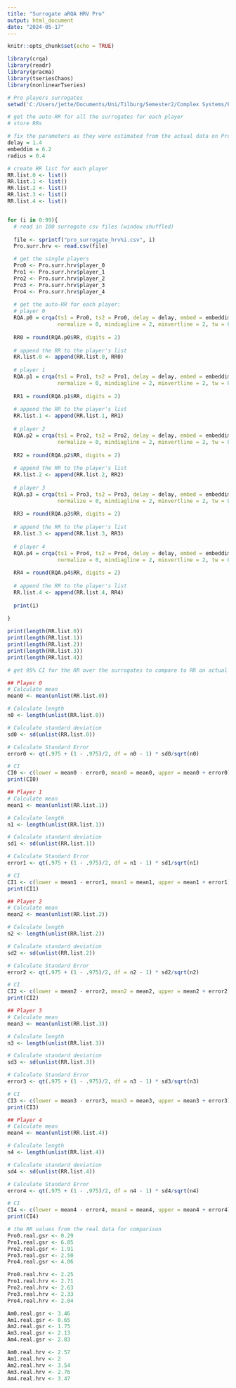 ---
title: "Surrogate aRQA HRV Pro"
output: html_document
date: "2024-05-17"
---

```{r setup, include=FALSE}
knitr::opts_chunk$set(echo = TRUE)
```


```{r results='hide', message=FALSE, warning=FALSE}
library(crqa)
library(readr)
library(pracma)
library(tseriesChaos)
library(nonlinearTseries)

```

```{r}

# Pro players surrogates 
setwd('C:/Users/jette/Documents/Uni/Tilburg/Semester2/Complex Systems/Project CS/surrogates/pro_surrogates/HRV')

# get the auto-RR for all the surrogates for each player 
# store RRs 

# fix the parameters as they were estimated from the actual data on Pro's HRV
delay = 1.4
embeddim = 6.2
radius = 0.4

# create RR list for each player 
RR.list.0 <- list()
RR.list.1 <- list()
RR.list.2 <- list()
RR.list.3 <- list()
RR.list.4 <- list()


for (i in 0:99){
  # read in 100 surrogate csv files (window shuffled) 
  
  file <- sprintf("pro_surrogate_hrv%i.csv", i)
  Pro.surr.hrv <- read.csv(file)

  # get the single players 
  Pro0 <- Pro.surr.hrv$player_0
  Pro1 <- Pro.surr.hrv$player_1
  Pro2 <- Pro.surr.hrv$player_2
  Pro3 <- Pro.surr.hrv$player_3
  Pro4 <- Pro.surr.hrv$player_4
  
  # get the auto-RR for each player:
  # player 0
  RQA.p0 = crqa(ts1 = Pro0, ts2 = Pro0, delay = delay, embed = embeddim, rescale = 1, radius = radius, 
                normalize = 0, mindiagline = 2, minvertline = 2, tw = 0, whiteline = FALSE, recpt = FALSE)
  
  RR0 = round(RQA.p0$RR, digits = 2)
  
  # append the RR to the player's list 
  RR.list.0 <- append(RR.list.0, RR0)
  
  # player 1
  RQA.p1 = crqa(ts1 = Pro1, ts2 = Pro1, delay = delay, embed = embeddim, rescale = 1, radius = radius, 
                normalize = 0, mindiagline = 2, minvertline = 2, tw = 0, whiteline = FALSE, recpt = FALSE)
  
  RR1 = round(RQA.p1$RR, digits = 2)
  
  # append the RR to the player's list 
  RR.list.1 <- append(RR.list.1, RR1)
  
  # player 2
  RQA.p2 = crqa(ts1 = Pro2, ts2 = Pro2, delay = delay, embed = embeddim, rescale = 1, radius = radius, 
                normalize = 0, mindiagline = 2, minvertline = 2, tw = 0, whiteline = FALSE, recpt = FALSE)
  
  RR2 = round(RQA.p2$RR, digits = 2)
  
  # append the RR to the player's list 
  RR.list.2 <- append(RR.list.2, RR2)
  
  # player 3
  RQA.p3 = crqa(ts1 = Pro3, ts2 = Pro3, delay = delay, embed = embeddim, rescale = 1, radius = radius, 
                normalize = 0, mindiagline = 2, minvertline = 2, tw = 0, whiteline = FALSE, recpt = FALSE)
  
  RR3 = round(RQA.p3$RR, digits = 2)
  
  # append the RR to the player's list 
  RR.list.3 <- append(RR.list.3, RR3)
  
  # player 4
  RQA.p4 = crqa(ts1 = Pro4, ts2 = Pro4, delay = delay, embed = embeddim, rescale = 1, radius = radius, 
                normalize = 0, mindiagline = 2, minvertline = 2, tw = 0, whiteline = FALSE, recpt = FALSE)
  
  RR4 = round(RQA.p4$RR, digits = 2)
  
  # append the RR to the player's list 
  RR.list.4 <- append(RR.list.4, RR4)
  
  print(i)
  
}

```


```{r}
print(length(RR.list.0))
print(length(RR.list.1))
print(length(RR.list.2))
print(length(RR.list.3))
print(length(RR.list.4))
```

```{r}

# get 95% CI for the RR over the surrogates to compare to RR on actual data 

## Player 0 
# Calculate mean
mean0 <- mean(unlist(RR.list.0))

# Calculate length
n0 <- length(unlist(RR.list.0))

# Calculate standard deviation
sd0 <- sd(unlist(RR.list.0))

# Calculate Standard Error
error0 <- qt(.975 + (1 - .975)/2, df = n0 - 1) * sd0/sqrt(n0)

# CI
CI0 <- c(lower = mean0 - error0, mean0 = mean0, upper = mean0 + error0)
print(CI0)

```


```{r}

## Player 1
# Calculate mean
mean1 <- mean(unlist(RR.list.1))

# Calculate length
n1 <- length(unlist(RR.list.1))

# Calculate standard deviation
sd1 <- sd(unlist(RR.list.1))

# Calculate Standard Error
error1 <- qt(.975 + (1 - .975)/2, df = n1 - 1) * sd1/sqrt(n1)

# CI
CI1 <- c(lower = mean1 - error1, mean1 = mean1, upper = mean1 + error1)
print(CI1)

```

```{r}

## Player 2
# Calculate mean
mean2 <- mean(unlist(RR.list.2))

# Calculate length
n2 <- length(unlist(RR.list.2))

# Calculate standard deviation
sd2 <- sd(unlist(RR.list.2))

# Calculate Standard Error
error2 <- qt(.975 + (1 - .975)/2, df = n2 - 1) * sd2/sqrt(n2)

# CI
CI2 <- c(lower = mean2 - error2, mean2 = mean2, upper = mean2 + error2)
print(CI2)
```

```{r}

## Player 3
# Calculate mean
mean3 <- mean(unlist(RR.list.3))

# Calculate length
n3 <- length(unlist(RR.list.3))

# Calculate standard deviation
sd3 <- sd(unlist(RR.list.3))

# Calculate Standard Error
error3 <- qt(.975 + (1 - .975)/2, df = n3 - 1) * sd3/sqrt(n3)

# CI
CI3 <- c(lower = mean3 - error3, mean3 = mean3, upper = mean3 + error3)
print(CI3)


```

```{r}

## Player 4
# Calculate mean
mean4 <- mean(unlist(RR.list.4))

# Calculate length
n4 <- length(unlist(RR.list.4))

# Calculate standard deviation
sd4 <- sd(unlist(RR.list.4))

# Calculate Standard Error
error4 <- qt(.975 + (1 - .975)/2, df = n4 - 1) * sd4/sqrt(n4)

# CI
CI4 <- c(lower = mean4 - error4, mean4 = mean4, upper = mean4 + error4)
print(CI4)
```


```{r}

# the RR values from the real data for comparison 
Pro0.real.gsr <- 0.29
Pro1.real.gsr <- 6.85
Pro2.real.gsr <- 1.91
Pro3.real.gsr <- 2.50
Pro4.real.gsr <- 4.06

Pro0.real.hrv <- 2.25
Pro1.real.hrv <- 2.71
Pro2.real.hrv <- 2.63
Pro3.real.hrv <- 2.33
Pro4.real.hrv <- 2.04

Am0.real.gsr <- 3.46
Am1.real.gsr <- 0.65
Am2.real.gsr <- 1.75
Am3.real.gsr <- 2.13
Am4.real.gsr <- 2.03

Am0.real.hrv <- 2.57
Am1.real.hrv <- 2
Am2.real.hrv <- 3.54
Am3.real.hrv <- 2.76
Am4.real.hrv <- 3.47
```

